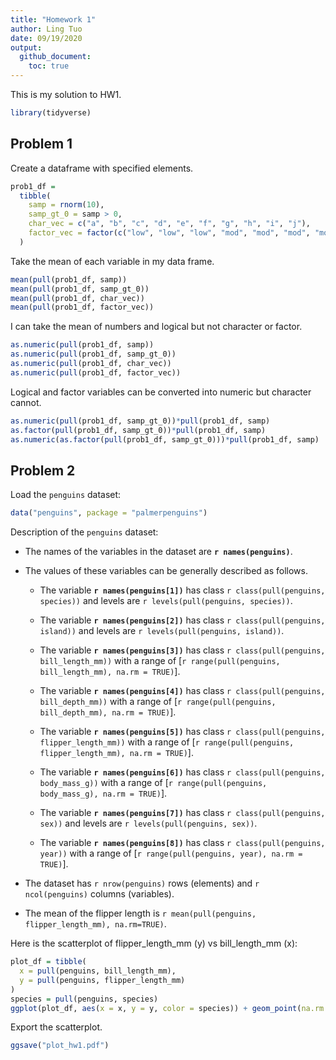 ```yaml
---
title: "Homework 1"
author: Ling Tuo
date: 09/19/2020
output: 
  github_document:
    toc: true
---
```


This is my solution to HW1. 

```r
library(tidyverse)
```

## Problem 1

Create a dataframe with specified elements.

```r
prob1_df = 
  tibble(
    samp = rnorm(10),
    samp_gt_0 = samp > 0,
    char_vec = c("a", "b", "c", "d", "e", "f", "g", "h", "i", "j"),
    factor_vec = factor(c("low", "low", "low", "mod", "mod", "mod", "mod", "high", "high", "high"))
  )
```

Take the mean of each variable in my data frame.

```r
mean(pull(prob1_df, samp))
mean(pull(prob1_df, samp_gt_0))
mean(pull(prob1_df, char_vec))
mean(pull(prob1_df, factor_vec))
```

I can take the mean of numbers and logical but not character or factor.

```r
as.numeric(pull(prob1_df, samp))
as.numeric(pull(prob1_df, samp_gt_0))
as.numeric(pull(prob1_df, char_vec))
as.numeric(pull(prob1_df, factor_vec))
```

Logical and factor variables can be converted into numeric but character cannot.

```r
as.numeric(pull(prob1_df, samp_gt_0))*pull(prob1_df, samp)
as.factor(pull(prob1_df, samp_gt_0))*pull(prob1_df, samp)
as.numeric(as.factor(pull(prob1_df, samp_gt_0)))*pull(prob1_df, samp)
```


## Problem 2

Load the `penguins` dataset:

```r
data("penguins", package = "palmerpenguins")
```

Description of the `penguins` dataset:

* The names of the variables in the dataset are **`r names(penguins)`**.

* The values of these variables can be generally described as follows.

  + The variable **`r names(penguins[1])`** has class `r class(pull(penguins, species))` 
  and levels are `r levels(pull(penguins, species))`.
  
  + The variable **`r names(penguins[2])`** has class `r class(pull(penguins, island))` 
  and levels are `r levels(pull(penguins, island))`.
  
  + The variable **`r names(penguins[3])`** has class `r class(pull(penguins, bill_length_mm))` 
  with a range of [`r range(pull(penguins, bill_length_mm), na.rm = TRUE)`].
  
  + The variable **`r names(penguins[4])`** has class `r class(pull(penguins, bill_depth_mm))` 
  with a range of [`r range(pull(penguins, bill_depth_mm), na.rm = TRUE)`].
  
  + The variable **`r names(penguins[5])`** has class `r class(pull(penguins, flipper_length_mm))` 
  with a range of [`r range(pull(penguins, flipper_length_mm), na.rm = TRUE)`].
  
  + The variable **`r names(penguins[6])`** has class `r class(pull(penguins, body_mass_g))` 
  with a range of [`r range(pull(penguins, body_mass_g), na.rm = TRUE)`].
  
  + The variable **`r names(penguins[7])`** has class `r class(pull(penguins, sex))` 
  and levels are `r levels(pull(penguins, sex))`.
  
  + The variable **`r names(penguins[8])`** has class `r class(pull(penguins, year))` 
  with a range of [`r range(pull(penguins, year), na.rm = TRUE)`].

* The dataset has `r nrow(penguins)` rows (elements) and `r ncol(penguins)` columns (variables).

* The mean of the flipper length is `r mean(pull(penguins, flipper_length_mm), na.rm=TRUE)`.

Here is the scatterplot of flipper_length_mm (y) vs bill_length_mm (x):

```r
plot_df = tibble(
  x = pull(penguins, bill_length_mm),
  y = pull(penguins, flipper_length_mm)
)
species = pull(penguins, species)
ggplot(plot_df, aes(x = x, y = y, color = species)) + geom_point(na.rm = TRUE)
```

Export the scatterplot.

```r
ggsave("plot_hw1.pdf")
```

